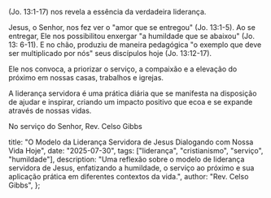 (Jo. 13:1-17) nos revela a essência da verdadeira liderança.

Jesus, o Senhor, nos fez ver o "amor que se entregou" (Jo. 13:1-5). Ao se entregar, Ele nos possibilitou enxergar "a humildade que se abaixou" (Jo. 13: 6-11). E no chão, produziu de maneira pedagógica "o exemplo que deve ser multiplicado por nós" seus discípulos hoje (Jo. 13:12-17).

Ele nos convoca, a priorizar o serviço, a compaixão e a elevação do próximo em nossas casas, trabalhos e igrejas. 

A liderança servidora é uma prática diária que se manifesta na disposição de ajudar e inspirar, criando um impacto positivo que ecoa e se expande através de nossas vidas.

No serviço do Senhor, 
Rev. Celso Gibbs



  title: "O Modelo da Liderança Servidora de Jesus Dialogando com Nossa Vida Hoje",
  date: "2025-07-30",
  tags: ["liderança", "cristianismo", "serviço", "humildade"],
  description: "Uma reflexão sobre o modelo de liderança servidora de Jesus, enfatizando a humildade, o serviço ao próximo e sua aplicação prática em diferentes contextos da vida.",
  author: "Rev. Celso Gibbs",
};
